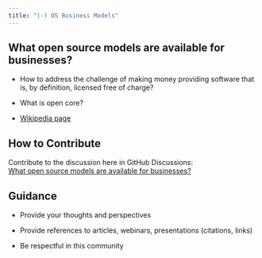 ```yaml
---
title: "(-) OS Business Models"
---
```


## What open source models are available for businesses?

-   How to address the challenge of making money providing software that is, by definition, licensed free of charge?

-   What is open core?

-   [Wikipedia page](https://en.wikipedia.org/wiki/Business_models_for_open-source_software){target="_blank"}

## How to Contribute

Contribute to the discussion here in GitHub Discussions:\
[What open source models are available for businesses?](https://github.com/phuse-org/OSTCDA/discussions/16){target="_blank"}

## Guidance

-   Provide your thoughts and perspectives

-   Provide references to articles, webinars, presentations (citations, links)

-   Be respectful in this community


